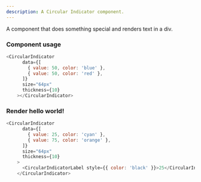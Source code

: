 ```yaml
---
description: A Circular Indicator component.
---
```



A component that does something special and renders text in a div.



### Component usage

```js
<CircularIndicator
      data={[
        { value: 50, color: 'blue' },
        { value: 50, color: 'red' },
      ]}
      size="64px"
      thickness={10}
    ></CircularIndicator>
```

### Render hello world!


```js live
<CircularIndicator
      data={[
        { value: 25, color: 'cyan' },
        { value: 75, color: 'orange' },
      ]}
      size="64px"
      thickness={10}
    >
      <CircularIndicatorLabel style={{ color: 'black' }}>25</CircularIndicatorLabel>
    </CircularIndicator>
```

